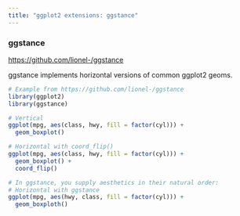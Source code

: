 ```yaml
---
title: "ggplot2 extensions: ggstance"
---
```


### ggstance
<https://github.com/lionel-/ggstance>

ggstance implements horizontal versions of common ggplot2 geoms.

```r
# Example from https://github.com/lionel-/ggstance
library(ggplot2)
library(ggstance)

# Vertical
ggplot(mpg, aes(class, hwy, fill = factor(cyl))) +
  geom_boxplot()

# Horizontal with coord_flip()
ggplot(mpg, aes(class, hwy, fill = factor(cyl))) +
  geom_boxplot() +
  coord_flip()

# In ggstance, you supply aesthetics in their natural order:
# Horizontal with ggstance
ggplot(mpg, aes(hwy, class, fill = factor(cyl))) +
  geom_boxploth()
```
